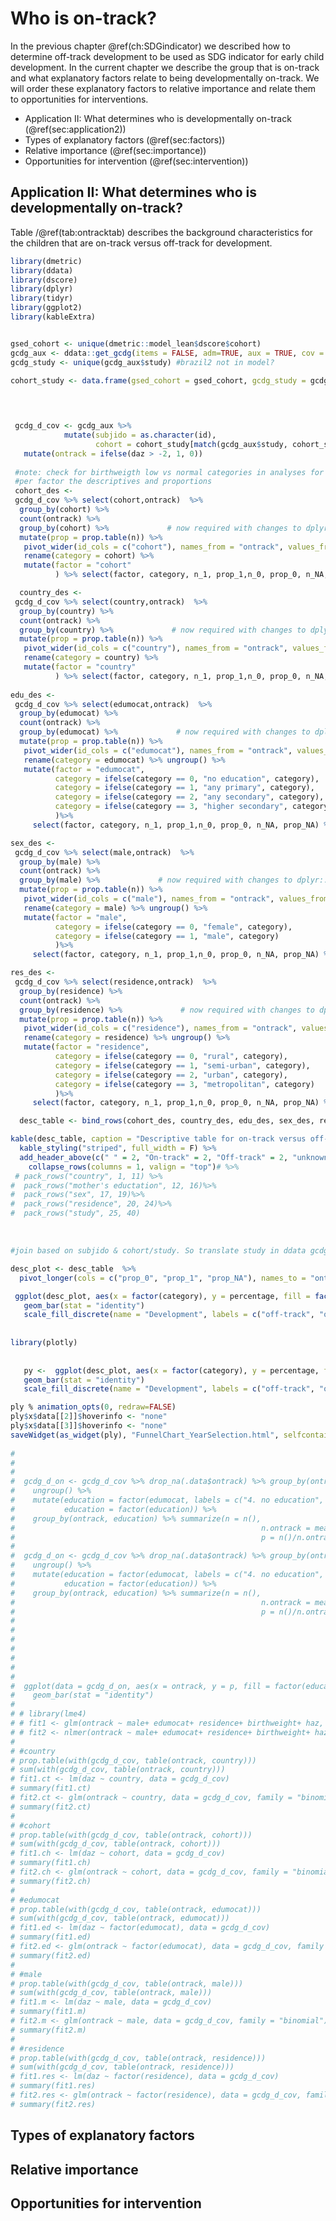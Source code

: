 # Who is on-track? {#ch:ontrack}

In the previous chapter @ref(ch:SDGindicator) we described how to determine off-track development to be used as SDG indicator for early child development. In the current chapter we describe the group that is on-track and what explanatory factors relate to being developmentally on-track. We will order these explanatory factors to relative importance and relate them to opportunities for interventions. 

* Application II: What determines who is developmentally on-track (\@ref(sec:application2))
* Types of explanatory factors (\@ref(sec:factors))
* Relative importance (\@ref(sec:importance))
* Opportunities for intervention (\@ref(sec:intervention))


## Application II: What determines who is developmentally on-track? {#sec:application2}
<!---- 
decribe the group on track vs off-track by background variables that can be discriminant
--->

Table /@ref(tab:ontracktab) describes the background characteristics for the children that are on-track versus off-track for development.  

```r
library(dmetric)
library(ddata)
library(dscore)
library(dplyr)
library(tidyr)
library(ggplot2)
library(kableExtra)


gsed_cohort <- unique(dmetric::model_lean$dscore$cohort)
gcdg_aux <- ddata::get_gcdg(items = FALSE, adm=TRUE, aux = TRUE, cov = TRUE)
gcdg_study <- unique(gcdg_aux$study) #brazil2 not in model?

cohort_study <- data.frame(gsed_cohort = gsed_cohort, gcdg_study = gcdg_study[c(4,6,9,10,13,
                                                                                1,5,16,7,8,
                                                                                2,14,15,11,12)])


 gcdg_d_cov <- gcdg_aux %>%
            mutate(subjido = as.character(id), 
                   cohort = cohort_study[match(gcdg_aux$study, cohort_study[,"gcdg_study"]), "gsed_cohort"]) %>% left_join(dmetric::model_lean$dscore, by = c("subjido", "cohort")) %>%
   mutate(ontrack = ifelse(daz > -2, 1, 0))
 
 #note: check for birthweigth low vs normal categories in analyses for BMJ paper.
 #per factor the descriptives and proportions
 cohort_des <- 
 gcdg_d_cov %>% select(cohort,ontrack)  %>%
  group_by(cohort) %>%
  count(ontrack) %>%
  group_by(cohort) %>%             # now required with changes to dplyr::count()
  mutate(prop = prop.table(n)) %>%
   pivot_wider(id_cols = c("cohort"), names_from = "ontrack", values_from = c("n", "prop")) %>%
   rename(category = cohort) %>%
   mutate(factor = "cohort" 
          ) %>% select(factor, category, n_1, prop_1,n_0, prop_0, n_NA, prop_NA) %>% filter(!is.na(category))

  country_des <- 
 gcdg_d_cov %>% select(country,ontrack)  %>%
  group_by(country) %>%
  count(ontrack) %>%
  group_by(country) %>%             # now required with changes to dplyr::count()
  mutate(prop = prop.table(n)) %>%
   pivot_wider(id_cols = c("country"), names_from = "ontrack", values_from = c("n", "prop")) %>%
   rename(category = country) %>%
   mutate(factor = "country" 
          ) %>% select(factor, category, n_1, prop_1,n_0, prop_0, n_NA, prop_NA) %>% filter(!is.na(category))
 
edu_des <- 
 gcdg_d_cov %>% select(edumocat,ontrack)  %>%
  group_by(edumocat) %>%
  count(ontrack) %>%
  group_by(edumocat) %>%             # now required with changes to dplyr::count()
  mutate(prop = prop.table(n)) %>%
   pivot_wider(id_cols = c("edumocat"), names_from = "ontrack", values_from = c("n", "prop")) %>%
   rename(category = edumocat) %>% ungroup() %>%
   mutate(factor = "edumocat",
          category = ifelse(category == 0, "no education", category),
          category = ifelse(category == 1, "any primary", category),
          category = ifelse(category == 2, "any secondary", category),
          category = ifelse(category == 3, "higher secondary", category)
          )%>% 
     select(factor, category, n_1, prop_1,n_0, prop_0, n_NA, prop_NA) %>% filter(!is.na(category))

sex_des <- 
 gcdg_d_cov %>% select(male,ontrack)  %>%
  group_by(male) %>%
  count(ontrack) %>%
  group_by(male) %>%             # now required with changes to dplyr::count()
  mutate(prop = prop.table(n)) %>%
   pivot_wider(id_cols = c("male"), names_from = "ontrack", values_from = c("n", "prop")) %>%
   rename(category = male) %>% ungroup() %>%
   mutate(factor = "male",
          category = ifelse(category == 0, "female", category),
          category = ifelse(category == 1, "male", category)
          )%>% 
     select(factor, category, n_1, prop_1,n_0, prop_0, n_NA, prop_NA) %>% filter(!is.na(category))

res_des <- 
 gcdg_d_cov %>% select(residence,ontrack)  %>%
  group_by(residence) %>%
  count(ontrack) %>%
  group_by(residence) %>%             # now required with changes to dplyr::count()
  mutate(prop = prop.table(n)) %>%
   pivot_wider(id_cols = c("residence"), names_from = "ontrack", values_from = c("n", "prop")) %>%
   rename(category = residence) %>% ungroup() %>%
   mutate(factor = "residence",
          category = ifelse(category == 0, "rural", category),
          category = ifelse(category == 1, "semi-urban", category),
          category = ifelse(category == 2, "urban", category),
          category = ifelse(category == 3, "metropolitan", category)
          )%>% 
     select(factor, category, n_1, prop_1,n_0, prop_0, n_NA, prop_NA) %>% filter(!is.na(category))

  desc_table <- bind_rows(cohort_des, country_des, edu_des, sex_des, res_des)

kable(desc_table, caption = "Descriptive table for on-track versus off-track development") %>%
  kable_styling("striped", full_width = F) %>%
  add_header_above(c(" " = 2, "On-track" = 2, "Off-track" = 2, "unknown D" = 2)) %>%
    collapse_rows(columns = 1, valign = "top")# %>%
 # pack_rows("country", 1, 11) %>%
#  pack_rows("mother's eductation", 12, 16)%>%
#  pack_rows("sex", 17, 19)%>%
#  pack_rows("residence", 20, 24)%>%
#  pack_rows("study", 25, 40)

```
&nbsp;


```r
#join based on subjido & cohort/study. So translate study in ddata gcdg data to cohort in GSEDDATA.

desc_plot <- desc_table  %>%
  pivot_longer(cols = c("prop_0", "prop_1", "prop_NA"), names_to = "ontrack", values_to ="percentage", names_prefix = "prop_") %>% mutate(ontrack = as.numeric(ontrack))

 ggplot(desc_plot, aes(x = factor(category), y = percentage, fill = factor(ontrack)))+
   geom_bar(stat = "identity")
   scale_fill_discrete(name = "Development", labels = c("off-track", "on-track"))
 
 
library(plotly)
   
   
   py <-  ggplot(desc_plot, aes(x = factor(category), y = percentage, fill = factor(ontrack)), frame = factor)+
   geom_bar(stat = "identity")
   scale_fill_discrete(name = "Development", labels = c("off-track", "on-track")) 

ply % animation_opts(0, redraw=FALSE)
ply$x$data[[2]]$hoverinfo <- "none"
ply$x$data[[3]]$hoverinfo <- "none"
saveWidget(as_widget(ply), "FunnelChart_YearSelection.html", selfcontained=FALSE)
 
#  
#  
#  
#  gcdg_d_on <- gcdg_d_cov %>% drop_na(.data$ontrack) %>% group_by(ontrack) %>% mutate(n.ontrack = n()) %>% 
#    ungroup() %>%
#    mutate(education = factor(edumocat, labels = c("4. no education", "3. any primary", "2. any secondary", "1. above secondary")),
#           education = factor(education)) %>%
#    group_by(ontrack, education) %>% summarize(n = n(),
#                                                       n.ontrack = mean(n.ontrack),
#                                                       p = n()/n.ontrack)
# 
#  gcdg_d_on <- gcdg_d_cov %>% drop_na(.data$ontrack) %>% group_by(ontrack) %>% mutate(n.ontrack = n()) %>% 
#    ungroup() %>%
#    mutate(education = factor(edumocat, labels = c("4. no education", "3. any primary", "2. any secondary", "1. above secondary")),
#           education = factor(education)) %>%
#    group_by(ontrack, education) %>% summarize(n = n(),
#                                                       n.ontrack = mean(n.ontrack),
#                                                       p = n()/n.ontrack)
#  
#  
#  
#  
#  
#  
#  
#  ggplot(data = gcdg_d_on, aes(x = ontrack, y = p, fill = factor(education)))+
#    geom_bar(stat = "identity")
#  
# # library(lme4)
# # fit1 <- glm(ontrack ~ male+ edumocat+ residence+ birthweight+ haz, data = gcdg_d_cov, family = #"binomial") 
# # fit2 <- nlmer(ontrack ~ male+ edumocat+ residence+ birthweight+ haz + (1|cohort), data = gcdg_d_cov, #family = "binomial") 
#  
# #country
# prop.table(with(gcdg_d_cov, table(ontrack, country)))
# sum(with(gcdg_d_cov, table(ontrack, country)))
# fit1.ct <- lm(daz ~ country, data = gcdg_d_cov) 
# summary(fit1.ct)
# fit2.ct <- glm(ontrack ~ country, data = gcdg_d_cov, family = "binomial") 
# summary(fit2.ct)
#  
# #cohort
# prop.table(with(gcdg_d_cov, table(ontrack, cohort)))
# sum(with(gcdg_d_cov, table(ontrack, cohort)))
# fit1.ch <- lm(daz ~ cohort, data = gcdg_d_cov) 
# summary(fit1.ch)
# fit2.ch <- glm(ontrack ~ cohort, data = gcdg_d_cov, family = "binomial") 
# summary(fit2.ch)
#   
# #edumocat
# prop.table(with(gcdg_d_cov, table(ontrack, edumocat)))
# sum(with(gcdg_d_cov, table(ontrack, edumocat)))
# fit1.ed <- lm(daz ~ factor(edumocat), data = gcdg_d_cov) 
# summary(fit1.ed)
# fit2.ed <- glm(ontrack ~ factor(edumocat), data = gcdg_d_cov, family = "binomial") 
# summary(fit2.ed)
# 
# #male
# prop.table(with(gcdg_d_cov, table(ontrack, male)))
# sum(with(gcdg_d_cov, table(ontrack, male)))
# fit1.m <- lm(daz ~ male, data = gcdg_d_cov) 
# summary(fit1.m)
# fit2.m <- glm(ontrack ~ male, data = gcdg_d_cov, family = "binomial") 
# summary(fit2.m)
# 
# #residence
# prop.table(with(gcdg_d_cov, table(ontrack, residence)))
# sum(with(gcdg_d_cov, table(ontrack, residence)))
# fit1.res <- lm(daz ~ factor(residence), data = gcdg_d_cov)
# summary(fit1.res)
# fit2.res <- glm(ontrack ~ factor(residence), data = gcdg_d_cov, family = "binomial") 
# summary(fit2.res)

```



## Types of explanatory factors {#sec:factors}

<!---- 
analyze relation between background variables for on-track in logistic regression
--->

## Relative importance {#sec:importance}

<!---- 
relative importance for daz?
--->


## Opportunities for intervention {#sec:intervention}

<!---- 
in words conclusions based on previous paragraphs. What can we say (now) about where to intervene--->
